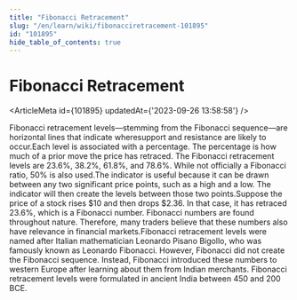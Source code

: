 ```yaml
---
title: "Fibonacci Retracement"
slug: "/en/learn/wiki/fibonacciretracement-101895"
id: "101895"
hide_table_of_contents: true
---
```



# Fibonacci Retracement

<ArticleMeta id={101895} updatedAt={'2023-09-26 13:58:58'} />
<div className='border-solid border-b border-t-0 my-4 border-[var(--ifm-color-gray-300)]' />

Fibonacci retracement levels—stemming from the Fibonacci sequence—are horizontal lines that indicate wheresupport and resistance are likely to occur.Each level is associated with a percentage. The percentage is how much of a prior move the price has retraced. The Fibonacci retracement levels are 23.6%, 38.2%, 61.8%, and 78.6%. While not officially a Fibonacci ratio, 50% is also used.The indicator is useful because it can be drawn between any two significant price points, such as a high and a low. The indicator will then create the levels between those two points.Suppose the price of a stock rises $10 and then drops $2.36. In that case, it has retraced 23.6%, which is a Fibonacci number. Fibonacci numbers are found throughout nature. Therefore, many traders believe that these numbers also have relevance in financial markets.Fibonacci retracement levels were named after Italian mathematician Leonardo Pisano Bigollo, who was famously known as Leonardo Fibonacci. However, Fibonacci did not create the Fibonacci sequence. Instead, Fibonacci introduced these numbers to western Europe after learning about them from Indian merchants. Fibonacci retracement levels were formulated in ancient India between 450 and 200 BCE.
